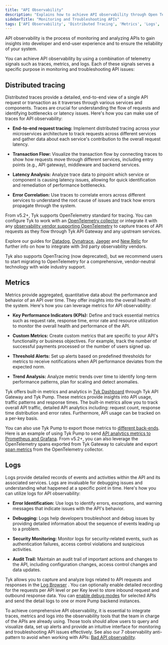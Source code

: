 ```yaml
---
title: "API Observability"
description: "Explains how to achieve API observability through Open Telemetry signals such as traces, metrics and logs"
sidebarTitle: "Monitoring and Troubleshooting APIs"
tags: ['API Observability', 'Distributed Tracing', 'Metrics', 'Logs', 'Logging', 'Open Telemetry', 'OTel']
---
```


API observability is the process of monitoring and analyzing APIs to gain insights into developer and end-user experience and to ensure the reliability of your system.

You can achieve API observability by using a combination of telemetry signals such as traces, metrics, and logs. Each of these signals serves a specific purpose in monitoring and troubleshooting API issues:

## Distributed tracing

Distributed traces provide a detailed, end-to-end view of a single API request or transaction as it traverses through various services and components. Traces are crucial for understanding the flow of requests and identifying bottlenecks or latency issues. Here's how you can make use of traces for API observability:

- **End-to-end request tracing:** Implement distributed tracing across your microservices architecture to track requests across different services and gather data about each service's contribution to the overall request latency.
    
- **Transaction Flow:** Visualize the transaction flow by connecting traces to show how requests move through different services, including entry points (e.g., API gateway), middleware and backend services.
    
- **Latency Analysis:** Analyze trace data to pinpoint which service or component is causing latency issues, allowing for quick identification and remediation of performance bottlenecks.
    
- **Error Correlation:** Use traces to correlate errors across different services to understand the root cause of issues and track how errors propagate through the system.
    

From v5.2+, Tyk supports OpenTelemetry standard for tracing. You can configure Tyk to work with an [OpenTelemetry collector](https://opentelemetry.io/docs/collector/) or integrate it with any [observability vendor supporting OpenTelemetry](https://opentelemetry.io/ecosystem/vendors/) to capture traces of API requests as they flow through Tyk API Gateway and any upstream services.

Explore our guides for [Datadog](/docsv2/nightly/api-management/logs-metrics#datadog), [Dynatrace](/docsv2/nightly/api-management/logs-metrics#dynatrace), [Jaeger](/docsv2/nightly/api-management/logs-metrics#using-docker) and [New Relic](/docsv2/nightly/api-management/logs-metrics#new-relic) for further info on how to integrate with 3rd party observability vendors.

Tyk also supports OpenTracing (now deprecated), but we recommend users to start migrating to OpenTelemetry for a comprehensive, vendor-neutral technology with wide industry support.

## Metrics

Metrics provide aggregated, quantitative data about the performance and behavior of an API over time. They offer insights into the overall health of the system. Here's how you can leverage metrics for API observability:

- **Key Performance Indicators (KPIs):** Define and track essential metrics such as request rate, response time, error rate and resource utilization to monitor the overall health and performance of the API.
    
- **Custom Metrics:** Create custom metrics that are specific to your API's functionality or business objectives. For example, track the number of successful payments processed or the number of users signed up.
    
- **Threshold Alerts:** Set up alerts based on predefined thresholds for metrics to receive notifications when API performance deviates from the expected norm.
    
- **Trend Analysis:** Analyze metric trends over time to identify long-term performance patterns, plan for scaling and detect anomalies.
    

Tyk offers built-in metrics and analytics in [Tyk Dashboard](/docsv2/nightly/api-management/dashboard-configuration#traffic-analytics) through Tyk API Gateway and Tyk Pump. These metrics provide insights into API usage, traffic patterns and response times. The built-in metrics allow you to track overall API traffic, detailed API analytics including: request count, response time distribution and error rates. Furthermore, API usage can be tracked on a per-key basis.

You can also use Tyk Pump to export those metrics to [different back-ends](/docsv2/nightly/api-management/tyk-pump#external-data-stores). Here is an example of using Tyk Pump to send [API analytics metrics to Prometheus and Grafana](https://tyk.io/blog/service-level-objectives-for-your-apis-with-tyk-prometheus-and-grafana/). From v5.2+, you can also leverage the OpenTelemetry spans exported from Tyk Gateway to calculate and export [span metrics](https://github.com/open-telemetry/opentelemetry-collector-contrib/blob/main/connector/spanmetricsconnector/README.md) from the OpenTelemetry collector.

## Logs

Logs provide detailed records of events and activities within the API and its associated services. Logs are invaluable for debugging issues and understanding what happened at a specific point in time. Here's how you can utilize logs for API observability:

- **Error Identification:** Use logs to identify errors, exceptions, and warning messages that indicate issues with the API's behavior.
    
- **Debugging:** Logs help developers troubleshoot and debug issues by providing detailed information about the sequence of events leading up to a problem.
    
- **Security Monitoring:** Monitor logs for security-related events, such as authentication failures, access control violations and suspicious activities.
    
- **Audit Trail:** Maintain an audit trail of important actions and changes to the API, including configuration changes, access control changes and data updates.
    

Tyk allows you to capture and analyze logs related to API requests and responses in the [Log Browser](/docsv2/nightly/api-management/dashboard-configuration#activity-logs) . You can optionally enable detailed recording for the requests per API level or per Key level to store inbound request and outbound response data. You can [enable debug modes](/docsv2/nightly/api-management/troubleshooting-debugging#capturing-detailed-logs) for selected APIs and send the detail logs to one or more Pump backend instances.

To achieve comprehensive API observability, it is essential to integrate traces, metrics and logs into the observability tools that the team in charge of the APIs are already using. Those tools should allow users to query and visualize data, set up alerts and provide an intuitive interface for monitoring and troubleshooting API issues effectively. See also our 7 observability anti-pattern to avoid when working with APIs: [Bad API observability](https://tyk.io/blog/bad-api-observability/).
